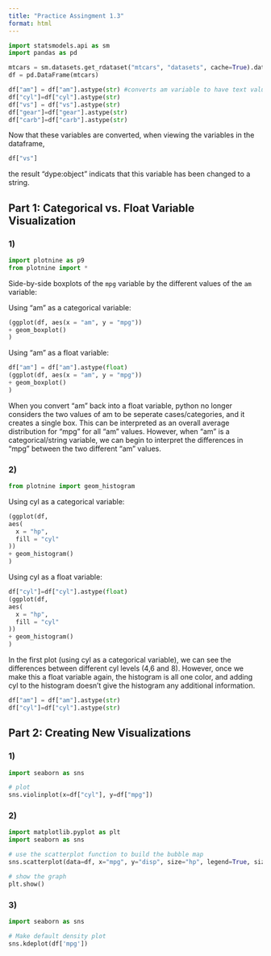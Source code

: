 ```yaml
---
title: "Practice Assingment 1.3"
format: html
---
```


```python
import statsmodels.api as sm
import pandas as pd

mtcars = sm.datasets.get_rdataset("mtcars", "datasets", cache=True).data
df = pd.DataFrame(mtcars)
```

```python
df["am"] = df["am"].astype(str) #converts am variable to have text values
df["cyl"]=df["cyl"].astype(str)
df["vs"] = df["vs"].astype(str)
df["gear"]=df["gear"].astype(str)
df["carb"]=df["carb"].astype(str)
```

Now that these variables are converted, when viewing the variables in the dataframe, 
```python
df["vs"]
```

the result "dype:object" indicats that this variable has been changed to a string. 

## Part 1: Categorical vs. Float Variable Visualization
### 1)
```python
import plotnine as p9
from plotnine import *
```

Side-by-side boxplots of the `mpg` variable by the different values of the `am` variable: 

Using "am" as a categorical variable: 
```python
(ggplot(df, aes(x = "am", y = "mpg"))
+ geom_boxplot()
)
```

Using "am" as a float variable: 
```python
df["am"] = df["am"].astype(float)
(ggplot(df, aes(x = "am", y = "mpg"))
+ geom_boxplot()
)
```

When you convert "am" back into a float variable, python no longer considers the two values of am to be seperate cases/categories, and it creates a single box. This can be interpreted as an overall average distribution for "mpg" for all "am" values. However, when "am" is a categorical/string variable, we can begin to interpret the differences in "mpg" between the two different "am" values. 

### 2) 

```python
from plotnine import geom_histogram
```

Using cyl as a categorical variable: 
```python
(ggplot(df,
aes(
  x = "hp",
  fill = "cyl"
))
+ geom_histogram()
)
```

Using cyl as a float variable: 
```python
df["cyl"]=df["cyl"].astype(float)
(ggplot(df,
aes(
  x = "hp",
  fill = "cyl"
))
+ geom_histogram()
)
```

In the first plot (using cyl as a categorical variable), we can see the differences between different cyl levels (4,6 and 8). However, once we make this a float variable again, the histogram is all one color, and adding cyl to the histogram doesn't give the histogram any additional information. 

```python
df["am"] = df["am"].astype(str)
df["cyl"]=df["cyl"].astype(str)
```

## Part 2: Creating New Visualizations 

### 1) 
```python
import seaborn as sns

# plot
sns.violinplot(x=df["cyl"], y=df["mpg"])
```

### 2) 
```python
import matplotlib.pyplot as plt
import seaborn as sns

# use the scatterplot function to build the bubble map
sns.scatterplot(data=df, x="mpg", y="disp", size="hp", legend=True, sizes=(20, 2000))

# show the graph
plt.show()
```

### 3) 
```python
import seaborn as sns

# Make default density plot
sns.kdeplot(df['mpg'])
```
